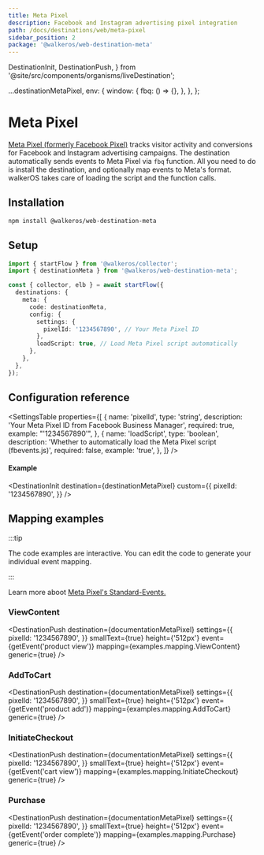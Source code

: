 ```yaml
---
title: Meta Pixel
description: Facebook and Instagram advertising pixel integration
path: /docs/destinations/web/meta-pixel
sidebar_position: 2
package: '@walkeros/web-destination-meta'
---
```


  DestinationInit,
  DestinationPush,
} from '@site/src/components/organisms/liveDestination';

  ...destinationMetaPixel,
  env: {
    window: {
      fbq: () => {},
    },
  },
};

# Meta Pixel

<PackageLink
  env="web"
  github="packages/web/destinations/meta"
  npm="@walkeros/web-destination-meta"
/>

[Meta Pixel (formerly Facebook Pixel)](https://developers.facebook.com/docs/meta-pixel/)
tracks visitor activity and conversions for Facebook and Instagram advertising
campaigns. The destination automatically sends events to Meta Pixel via `fbq`
function. All you need to do is install the destination, and optionally map
events to Meta's format. walkerOS takes care of loading the script and the
function calls.

## Installation

```bash
npm install @walkeros/web-destination-meta
```

## Setup

```typescript
import { startFlow } from '@walkeros/collector';
import { destinationMeta } from '@walkeros/web-destination-meta';

const { collector, elb } = await startFlow({
  destinations: {
    meta: {
      code: destinationMeta,
      config: {
        settings: {
          pixelId: '1234567890', // Your Meta Pixel ID
        },
        loadScript: true, // Load Meta Pixel script automatically
      },
    },
  },
});
```

## Configuration reference

<SettingsTable
  properties={[
    {
      name: 'pixelId',
      type: 'string',
      description: 'Your Meta Pixel ID from Facebook Business Manager',
      required: true,
      example: "'1234567890'",
    },
    {
      name: 'loadScript',
      type: 'boolean',
      description:
        'Whether to automatically load the Meta Pixel script (fbevents.js)',
      required: false,
      example: 'true',
    },
  ]}
/>

#### Example

<DestinationInit
  destination={destinationMetaPixel}
  custom={{
    pixelId: '1234567890',
  }}
/>

## Mapping examples

:::tip

The code examples are interactive. You can edit the code to generate your
individual event mapping.

:::

Learn more aboot
[Meta Pixel's Standard-Events.](https://developers.facebook.com/docs/meta-pixel/reference#standard-events)

### ViewContent

<DestinationPush
  destination={documentationMetaPixel}
  settings={{
    pixelId: '1234567890',
  }}
  smallText={true}
  height={'512px'}
  event={getEvent('product view')}
  mapping={examples.mapping.ViewContent}
  generic={true}
/>

### AddToCart

<DestinationPush
  destination={documentationMetaPixel}
  settings={{
    pixelId: '1234567890',
  }}
  smallText={true}
  height={'512px'}
  event={getEvent('product add')}
  mapping={examples.mapping.AddToCart}
  generic={true}
/>

### InitiateCheckout

<DestinationPush
  destination={documentationMetaPixel}
  settings={{
    pixelId: '1234567890',
  }}
  smallText={true}
  height={'512px'}
  event={getEvent('cart view')}
  mapping={examples.mapping.InitiateCheckout}
  generic={true}
/>

### Purchase

<DestinationPush
  destination={documentationMetaPixel}
  settings={{
    pixelId: '1234567890',
  }}
  smallText={true}
  height={'512px'}
  event={getEvent('order complete')}
  mapping={examples.mapping.Purchase}
  generic={true}
/>

